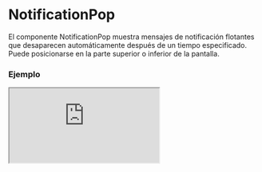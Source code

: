 
# NotificationPop

El componente NotificationPop muestra mensajes de notificación flotantes que desaparecen automáticamente después de un tiempo especificado. Puede posicionarse en la parte superior o inferior de la pantalla.

### Ejemplo

<Iframe
  minHeightIframe="30dvh"
  src="https://fenextjs-component-storybook.vercel.app/iframe.html?args=&id=notification-notificationpop--index&viewMode=story"
/>

### Importacion

Para importar el componente NotificationPop, se puede hacer desde fenextjs

```tsx copy
import { NotificationPop } from "fenextjs";
```

### Parametros

| Parametro    | Tipo            | Requerido | Default | Descripcion                                                                        |
| ------------ | --------------- | --------- | ------- | ---------------------------------------------------------------------------------- |
| classNamePop | string          | no        | ''      | Clase CSS para el contenedor del pop de notificación.                              |
| className    | string          | no        | ''      | Clase CSS adicional para el componente.                                            |
| typePop      | 'top' \| 'down' | no        | 'down'  | Posición de la notificación en la pantalla.                                        |
| time         | number          | no        | 2000    | Duración en milisegundos antes de que la notificación desaparezca automáticamente. |

### Storybook

Para ver el storybook del componente lo puede hacer con este [link](https://fenextjs-component-storybook.vercel.app/?path=/story/notification-notificationpop--index)

### Usos

- Notificación Pop básica

```tsx copy
<NotificationPop>Mensaje de notificación</NotificationPop>
```

- Notificación Pop en la parte superior

```tsx copy
<NotificationPop typePop="top">
  Notificación en la parte superior
</NotificationPop>
```

- Notificación Pop con duración personalizada

```tsx copy
<NotificationPop time={3000}>Mensaje que dura 3 segundos</NotificationPop>
```
